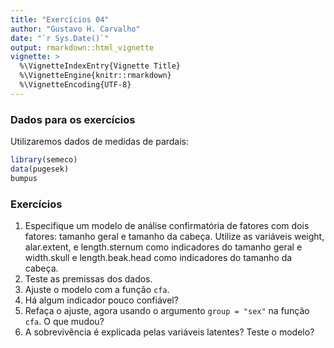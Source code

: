 ```yaml
---
title: "Exercícios 04"
author: "Gustavo H. Carvalho"
date: "`r Sys.Date()`"
output: rmarkdown::html_vignette
vignette: >
  %\VignetteIndexEntry{Vignette Title}
  %\VignetteEngine{knitr::rmarkdown}
  %\VignetteEncoding{UTF-8}
---
```


### Dados para os exercícios

Utilizaremos dados de medidas de pardais:

```r
library(semeco)
data(pugesek)
bumpus
```

### Exercícios

1. Especifique um modelo de análise confirmatória de fatores com dois fatores: tamanho geral e tamanho da cabeça. Utilize as variáveis weight, alar.extent, e length.sternum como indicadores do tamanho geral e width.skull e length.beak.head como indicadores do tamanho da cabeça.
2. Teste as premissas dos dados.
3. Ajuste o modelo com a função `cfa`.
4. Há algum indicador pouco confiável?
5. Refaça o ajuste, agora usando o argumento `group = "sex"` na função `cfa`. O que mudou?
6. A sobrevivência é explicada pelas variáveis latentes? Teste o modelo?
